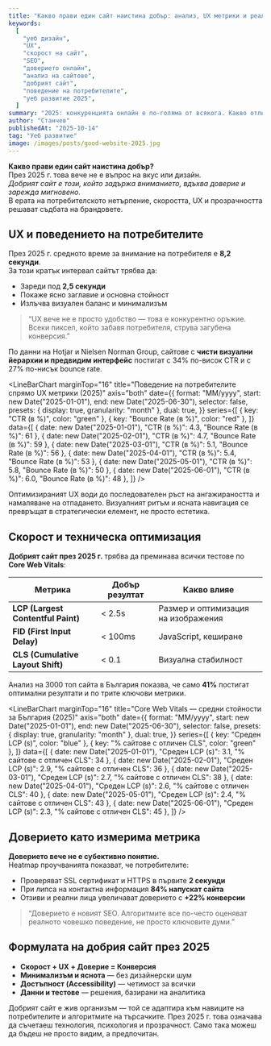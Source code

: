 ```yaml
---
title: "Какво прави един сайт наистина добър: анализ, UX метрики и реални данни от 2025 г."
keywords:
  [
    "уеб дизайн",
    "UX",
    "скорост на сайт",
    "SEO",
    "доверието онлайн",
    "анализ на сайтове",
    "добрият сайт",
    "поведение на потребителите",
    "уеб развитие 2025",
  ]
summary: "2025: конкуренцията онлайн е по-голяма от всякога. Какво отличава наистина добрите сайтове — скорост, UX, доверие или нещо по-дълбоко? Ето какво казват данните."
author: "Станчев"
publishedAt: "2025-10-14"
tag: "Уеб развитие"
image: /images/posts/good-website-2025.jpg
---
```


<strong>Какво прави един сайт наистина добър?</strong>  
През 2025 г. това вече не е въпрос на вкус или дизайн.  
<em>Добрият сайт е този, който задържа вниманието, вдъхва доверие и зарежда мигновено.</em>  
В ерата на потребителското нетърпение, скоростта, UX и прозрачността решават съдбата на брандовете.

<Feedback
  title="Основен извод"
  description="Добрият сайт не просто изглежда добре — той работи бързо, води ясно и изгражда доверие още при първия скрол."
/>

## UX и поведението на потребителите

През 2025 г. средното време за внимание на потребителя е **8,2 секунди**.  
За този кратък интервал сайтът трябва да:

<ul>
  <li>Зареди под <strong>2,5 секунди</strong></li>
  <li>Покаже ясно заглавие и основна стойност</li>
  <li>Излъчва визуален баланс и минимализъм</li>
</ul>

<BlockQuote
  author={{ name: "Станчев" }}
  subline="UX консултант и стратег"
>
  “UX вече не е просто удобство — това е конкурентно оръжие. Всеки пиксел, който забавя потребителя, струва загубена конверсия.”
</BlockQuote>

<Text onBackground="neutral-weak">
По данни на Hotjar и Nielsen Norman Group, сайтове с <strong>чисти визуални йерархии и предвидим интерфейс</strong> постигат с 34% по-висок CTR и с 27% по-нисък bounce rate.
</Text>

<LineBarChart
  marginTop="16"
  title="Поведение на потребителите спрямо UX метрики (2025)"
  axis="both"
  date={{
    format: "MM/yyyy",
    start: new Date("2025-01-01"),
    end: new Date("2025-06-30"),
    selector: false,
    presets: { display: true, granularity: "month" },
    dual: true,
  }}
  series={[
    { key: "CTR (в %)", color: "green" },
    { key: "Bounce Rate (в %)", color: "red" },
  ]}
  data={[
    { date: new Date("2025-01-01"), "CTR (в %)": 4.3, "Bounce Rate (в %)": 61 },
    { date: new Date("2025-02-01"), "CTR (в %)": 4.7, "Bounce Rate (в %)": 59 },
    { date: new Date("2025-03-01"), "CTR (в %)": 5.1, "Bounce Rate (в %)": 56 },
    { date: new Date("2025-04-01"), "CTR (в %)": 5.4, "Bounce Rate (в %)": 53 },
    { date: new Date("2025-05-01"), "CTR (в %)": 5.8, "Bounce Rate (в %)": 50 },
    { date: new Date("2025-06-01"), "CTR (в %)": 6.0, "Bounce Rate (в %)": 48 },
  ]}
/>

<Text onBackground="neutral-weak">
Оптимизираният UX води до последователен ръст на ангажираността и намаляване на отпадането.  
Визуалният ритъм и ясната навигация се превръщат в стратегически елемент, не просто естетика.
</Text>

## Скорост и техническа оптимизация

<Feedback
  title="Google Core Web Vitals — решаващ фактор"
  description="Според последния доклад на Google, 53% от потребителите напускат сайт, който зарежда над 3 секунди."
/>

<strong>Добрият сайт през 2025 г.</strong> трябва да преминава всички тестове по <strong>Core Web Vitals</strong>:

<table>
  <thead>
    <tr>
      <th>Метрика</th>
      <th>Добър резултат</th>
      <th>Какво влияе</th>
    </tr>
  </thead>
  <tbody>
    <tr>
      <td><strong>LCP (Largest Contentful Paint)</strong></td>
      <td>&lt; 2.5s</td>
      <td>Размер и оптимизация на изображения</td>
    </tr>
    <tr>
      <td><strong>FID (First Input Delay)</strong></td>
      <td>&lt; 100ms</td>
      <td>JavaScript, кеширане</td>
    </tr>
    <tr>
      <td><strong>CLS (Cumulative Layout Shift)</strong></td>
      <td>&lt; 0.1</td>
      <td>Визуална стабилност</td>
    </tr>
  </tbody>
</table>

<Text onBackground="neutral-weak">
Анализ на 3000 топ сайта в България показва, че само <strong>41%</strong> постигат оптимални резултати и по трите ключови метрики.
</Text>

<LineBarChart
  marginTop="16"
  title="Core Web Vitals — средни стойности за България (2025)"
  axis="both"
  date={{
    format: "MM/yyyy",
    start: new Date("2025-01-01"),
    end: new Date("2025-06-30"),
    selector: false,
    presets: { display: true, granularity: "month" },
    dual: true,
  }}
  series={[
    { key: "Среден LCP (s)", color: "blue" },
    { key: "% сайтове с отличен CLS", color: "green" },
  ]}
  data={[
    { date: new Date("2025-01-01"), "Среден LCP (s)": 3.1, "% сайтове с отличен CLS": 34 },
    { date: new Date("2025-02-01"), "Среден LCP (s)": 2.9, "% сайтове с отличен CLS": 36 },
    { date: new Date("2025-03-01"), "Среден LCP (s)": 2.7, "% сайтове с отличен CLS": 38 },
    { date: new Date("2025-04-01"), "Среден LCP (s)": 2.6, "% сайтове с отличен CLS": 40 },
    { date: new Date("2025-05-01"), "Среден LCP (s)": 2.4, "% сайтове с отличен CLS": 43 },
    { date: new Date("2025-06-01"), "Среден LCP (s)": 2.3, "% сайтове с отличен CLS": 45 },
  ]}
/>

## Доверието като измерима метрика

<strong>Доверието вече не е субективно понятие.</strong>  
Heatmap проучванията показват, че потребителите:

<ul>
  <li>Проверяват SSL сертификат и HTTPS в първите <strong>2 секунди</strong></li>
  <li>При липса на контактна информация <strong>84% напускат сайта</strong></li>
  <li>Отзиви и реални лица увеличават доверието с <strong>+22% конверсии</strong></li>
</ul>

<BlockQuote
  author={{ name: "Станчев" }}
  subline="SEO и поведенчески анализатор"
>
  “Доверието е новият SEO. Алгоритмите все по-често оценяват реалното човешко поведение, не просто ключовите думи.”
</BlockQuote>

## Формулата на добрия сайт през 2025

<ul>
  <li><strong>Скорост + UX + Доверие = Конверсия</strong></li>
  <li><strong>Минимализъм и яснота</strong> — без дизайнерски шум</li>
  <li><strong>Достъпност (Accessibility)</strong> — четимост за всички</li>
  <li><strong>Данни и тестове</strong> — решения, базирани на аналитика</li>
</ul>

<Text onBackground="neutral-weak">
Добрият сайт е жив организъм — той се адаптира към навиците на потребителите и алгоритмите на търсачките.  
През 2025 г. това означава да съчетаеш технология, психология и прозрачност. Само така можеш да бъдеш не просто видим, а предпочитан.
</Text>
